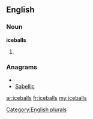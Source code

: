 ==English==

===Noun===
'''iceballs'''

# {{plural of|[[iceball]]}}

===Anagrams===
* {{alphagram|abceills}}
* [[Sabellic#English|Sabellic]]

[[Category:English plurals]]

[[ar:iceballs]]
[[fr:iceballs]]
[[my:iceballs]]